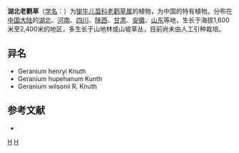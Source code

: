 {{Speciesbox 
| taxon = Geranium rosthornii
| authority = R. Knuth
}}
'''湖北老鹳草'''（[[学名|学名]]：{{lang|la|''Geranium rosthornii''}}）为[[牻牛儿苗科|牻牛儿苗科]][[老鹳草属|老鹳草属]]的植物，为中国的特有植物。分布在[[中国大陆|中国大陆]]的[[湖北|湖北]]、[[河南|河南]]、[[四川|四川]]、[[陕西|陕西]]、[[甘肃|甘肃]]、[[安徽|安徽]]、[[山东|山东]]等地，生长于海拔1,600米至2,400米的地区，多生长于山地林或山坡草丛，目前尚未由人工引种栽培。

== 异名 ==
* Geranium henryi Knuth
* Geranium hupehanum Kunth
* Geranium wilsonii R. Knuth

== 参考文献 ==
<div class="references-small">
* {{cite web| url =http://www.bioinfo.cn/db05/KmzwSpecies.php?action=view&id=9723| title =湖北老鹳草| work =《中国高等植物数据库全库》| publisher =中国科学院微生物研究所| author =昆明植物研究所| accessdate =2009-02-24| deadurl =yes| archiveurl =https://web.archive.org/web/20160305010919/http://www.bioinfo.cn/db05/KmzwSpecies.php?action=view&id=9723| archivedate =2016-03-05}}
</div>
{{Taxonbar|from=Q15227523}}

[[Category:老鹳草属|H]]
[[Category:中國特有植物|H]]

{{植物小作品}}